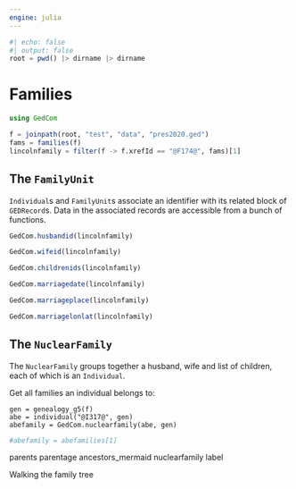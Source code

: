 ```yaml
---
engine: julia
---
```



```julia
#| echo: false
#| output: false
root = pwd() |> dirname |> dirname
```


# Families


```julia
using GedCom

f = joinpath(root, "test", "data", "pres2020.ged")
fams = families(f)
lincolnfamily = filter(f -> f.xrefId == "@F174@", fams)[1]
```


## The `FamilyUnit`

`Individual`s and `FamilyUnit`s associate an identifier with its related block of `GEDRecord`s.  Data in the associated records are accessible from a bunch of functions.


```julia
GedCom.husbandid(lincolnfamily)
```
```julia
GedCom.wifeid(lincolnfamily)
```
```julia
GedCom.childrenids(lincolnfamily)
```
```julia
GedCom.marriagedate(lincolnfamily)
```
```julia
GedCom.marriageplace(lincolnfamily)
```
```julia
GedCom.marriagelonlat(lincolnfamily)
```


## The `NuclearFamily`

The `NuclearFamily` groups together a husband, wife and list of children, each of which is an `Individual`.


Get all families an individual belongs to:

```
gen = genealogy_g5(f)
abe = individual("@I317@", gen)
abefamily = GedCom.nuclearfamily(abe, gen)
```

```julia
#abefamily = abefamilies[1]
```

parents
parentage
ancestors_mermaid
nuclearfamily
label

Walking the family tree
